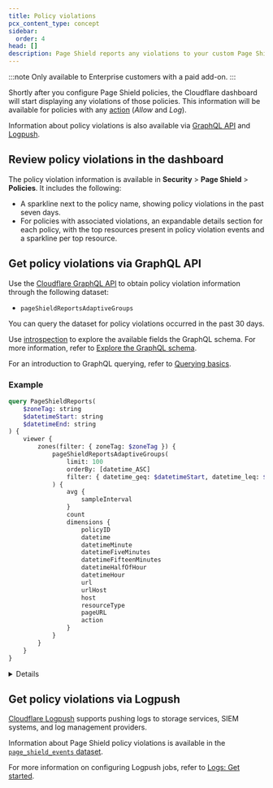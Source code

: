 ```yaml
---
title: Policy violations
pcx_content_type: concept
sidebar:
  order: 4
head: []
description: Page Shield reports any violations to your custom Page Shield policies.
---
```



:::note
Only available to Enterprise customers with a paid add-on.
:::

Shortly after you configure Page Shield policies, the Cloudflare dashboard will start displaying any violations of those policies. This information will be available for policies with any [action](/page-shield/policies/#policy-actions) (_Allow_ and _Log_).

Information about policy violations is also available via [GraphQL API](/analytics/graphql-api/) and [Logpush](/logs/about/).

## Review policy violations in the dashboard

The policy violation information is available in **Security** > **Page Shield** > **Policies**. It includes the following:

- A sparkline next to the policy name, showing policy violations in the past seven days.
- For policies with associated violations, an expandable details section for each policy, with the top resources present in policy violation events and a sparkline per top resource.

## Get policy violations via GraphQL API

Use the [Cloudflare GraphQL API](/analytics/graphql-api/) to obtain policy violation information through the following dataset:

- `pageShieldReportsAdaptiveGroups`

You can query the dataset for policy violations occurred in the past 30 days.

Use [introspection](/analytics/graphql-api/features/discovery/introspection/) to explore the available fields the GraphQL schema. For more information, refer to [Explore the GraphQL schema](/analytics/graphql-api/getting-started/explore-graphql-schema/).

For an introduction to GraphQL querying, refer to [Querying basics](/analytics/graphql-api/getting-started/querying-basics/).

### Example

```graphql title="Example GraphQL query"
query PageShieldReports(
	$zoneTag: string
	$datetimeStart: string
	$datetimeEnd: string
) {
	viewer {
		zones(filter: { zoneTag: $zoneTag }) {
			pageShieldReportsAdaptiveGroups(
				limit: 100
				orderBy: [datetime_ASC]
				filter: { datetime_geq: $datetimeStart, datetime_leq: $datetimeEnd }
			) {
				avg {
					sampleInterval
				}
				count
				dimensions {
					policyID
					datetime
					datetimeMinute
					datetimeFiveMinutes
					datetimeFifteenMinutes
					datetimeHalfOfHour
					datetimeHour
					url
					urlHost
					host
					resourceType
					pageURL
					action
				}
			}
		}
	}
}
```

<Details header="Example curl request">

```bash
echo '{ "query":
  "query PageShieldReports($zoneTag: string, $datetimeStart: string, $datetimeEnd: string) {
    viewer {
      zones(filter: {zoneTag: $zoneTag}) {
        pageShieldReportsAdaptiveGroups(limit: 100,  orderBy: [datetime_ASC], filter: {datetime_geq:$datetimeStart, datetime_leq:$datetimeEnd}) {
          avg {
            sampleInterval
          }
          count
          dimensions {
            policyID
            datetime
            datetimeMinute
            datetimeFiveMinutes
            datetimeFifteenMinutes
            datetimeHalfOfHour
            datetimeHour
            url
            urlHost
            host
            resourceType
            pageURL
            action
          }
        }
      }
    }
  }",
  "variables": {
    "zoneTag": "<CLOUDFLARE_ZONE_ID>",
    "datetimeStart": "2023-04-17T11:00:00Z",
    "datetimeEnd": "2023-04-24T12:00:00Z"
  }
}' | tr -d '\n' | curl --silent \
https://api.cloudflare.com/client/v4/graphql \
--header "Authorization: Bearer $CLOUDFLARE_API_TOKEN" \
--header "Content-Type: application/json" \
--data @-
```

</Details>

## Get policy violations via Logpush

[Cloudflare Logpush](/logs/about/) supports pushing logs to storage services, <GlossaryTooltip term="SIEM">SIEM systems</GlossaryTooltip>, and log management providers.

Information about Page Shield policy violations is available in the [`page_shield_events` dataset](/logs/reference/log-fields/zone/page_shield_events/).

For more information on configuring Logpush jobs, refer to [Logs: Get started](/logs/get-started/).
